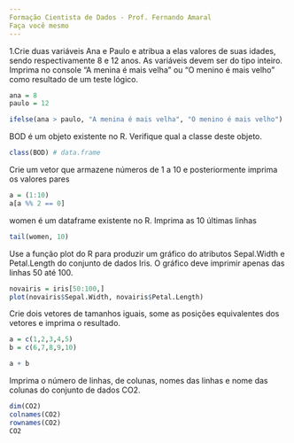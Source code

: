 ```yaml
---
Formação Cientista de Dados - Prof. Fernando Amaral
Faça você mesmo
---
```


1.Crie duas variáveis Ana e Paulo e atribua a elas valores de suas idades, sendo respectivamente 8 e 12 anos. As variáveis devem ser do tipo inteiro. Imprima no console "A menina é mais velha" ou "O menino é mais velho" como resultado de um teste lógico.
```r
ana = 8
paulo = 12

ifelse(ana > paulo, "A menina é mais velha", "O menino é mais velho")

```
BOD é um objeto existente no R. Verifique qual a classe deste objeto.

```r
class(BOD) # data.frame
```
Crie um vetor que armazene números de 1 a 10 e posteriormente imprima os valores pares
```r
a = (1:10)
a[a %% 2 == 0]
```
women é um dataframe existente no R. Imprima as 10 últimas linhas
```r
tail(women, 10)
```
Use a função plot do R para produzir um gráfico do atributos Sepal.Width e Petal.Length do conjunto de dados Iris. O gráfico deve imprimir apenas das linhas 50 até 100.
```r
novairis = iris[50:100,]
plot(novairis$Sepal.Width, novairis$Petal.Length)
```
Crie dois vetores de tamanhos iguais, some as posições equivalentes dos vetores e imprima o resultado.
```r
a = c(1,2,3,4,5)
b = c(6,7,8,9,10)

a + b
```
Imprima o número de linhas, de colunas, nomes das linhas e nome das colunas do conjunto de dados CO2.
```r
dim(CO2)
colnames(CO2)
rownames(CO2)
CO2
```

